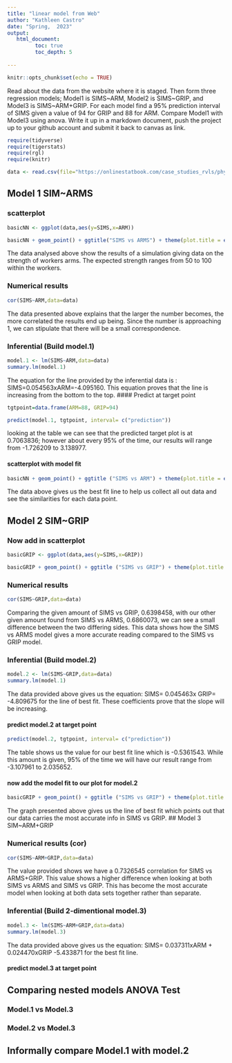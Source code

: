 ```yaml
---
title: "linear model from Web"
author: "Kathleen Castro"
date: "Spring,  2023"
output:
   html_document:
         toc: true
         toc_depth: 5
        
---
```


```r
knitr::opts_chunk$set(echo = TRUE)
```

Read about the data from the website where it is staged.  Then form three regression models; Model1 is SIMS~ARM, Model2 is SIMS~GRIP, and Model3 is SIMS~ARM+GRIP. For each model find a 95% prediction interval of SIMS given a value of 94  for GRIP and 88 for ARM. Compare Model1 with Model3 using anova. Write it up in a markdown document, push the project up to your github account and submit it back to canvas as link. 

 


```r
require(tidyverse)
require(tigerstats)
require(rgl)
require(knitr)

```

```r
data <- read.csv(file="https://onlinestatbook.com/case_studies_rvls/physical_strength/data.txt",sep="",header=TRUE)  

```

## Model 1 SIM~ARMS

### scatterplot
```r
basicNN <- ggplot(data,aes(y=SIMS,x=ARM))
```
```r
basicNN + geom_point() + ggtitle("SIMS vs ARMS") + theme(plot.title = element_text(hjust = 0.5, size = 20))
```
  
The data analysed above show the results of a simulation giving data on the strength of workers arms. The expected strength ranges from 50 to 100 within the workers. 

### Numerical results
```r
cor(SIMS~ARM,data=data)
```
  
The data presented above explains that the larger the number becomes, the more correlated the results end up being. Since the number is approaching 1, we can stipulate that there will be a small correspondence.

### Inferential  (Build model.1)
```r
model.1 <- lm(SIMS~ARM,data=data)
summary.lm(model.1)
```
  
The equation for the line provided by the inferential data is : SIMS=0.054563xARM=-4.095160. This equation proves that the line is increasing from the bottom to the top.
#### Predict at target point

```r
tgtpoint=data.frame(ARM=88, GRIP=94)

predict(model.1, tgtpoint, interval= c("prediction"))
```
  
looking at the table we can see that the predicted target plot is at 0.7063836; however about every 95% of the time, our results will range from -1.726209 to 3.138977.



#### scatterplot with model fit
```r
basicNN + geom_point() + ggtitle ("SIMS vs ARM") + theme(plot.title = element_text(hjust = 0.5, size = 20)) + geom_smooth(method=lm)
```   
  
The data above gives us the best fit line to help us collect all out data and see the similarities for each data point.

## Model 2 SIM~GRIP

### Now add in scatterplot

```r
basicGRIP <- ggplot(data,aes(y=SIMS,x=GRIP))

basicGRIP + geom_point() + ggtitle ("SIMS vs GRIP") + theme(plot.title = element_text(hjust = 0.5, size = 20))
```  


### Numerical results 
```r
cor(SIMS~GRIP,data=data)
```
  
Comparing the given amount of SIMS vs GRIP, 0.6398458, with our other given amount found from SIMS vs ARMS, 0.6860073, we can see a small difference between the two differing sides. This data shows how the SIMS vs ARMS model gives a more accurate reading compared to the SIMS vs GRIP model.

### Inferential  (Build model.2)
```r
model.2 <- lm(SIMS~GRIP,data=data)
summary.lm(model.1)
```  
  
The data provided above gives us the equation: SIMS= 0.045463x GRIP= -4.809675 for the line of best fit. These coefficients prove that the slope will be increasing.

#### predict model.2 at target point
```r
predict(model.2, tgtpoint, interval= c("prediction"))
```
  
The table shows us the value for our best fit line which is -0.5361543. While this amount is given, 95% of the time we will have our result range from -3.107961 to 2.035652.

#### now add the model fit to our plot for model.2
```r
basicGRIP + geom_point() + ggtitle ("SIMS vs GRIP") + theme(plot.title = element_text(hjust = 0.5, size = 20)) + geom_smooth(method=lm)
```    
  
The graph presented above gives us the line of best fit which points out that our data carries the most accurate info in SIMS vs GRIP.
## Model 3 SIM~ARM+GRIP

### Numerical results (cor)

```r
cor(SIMS~ARM+GRIP,data=data)
```
  
The value provided shows we have a 0.7326545 correlation for SIMS vs ARMS+GRIP. This value shows a higher difference when looking at both SIMS vs ARMS and SIMS vs GRIP. This has become the most accurate model when looking at both data sets together rather than separate.
  
### Inferential  (Build 2-dimentional model.3)
```r
model.3 <- lm(SIMS~ARM+GRIP,data=data)
summary.lm(model.3)
``` 
  
The data provided above gives us the equation: SIMS= 0.037311xARM + 0.024470xGRIP -5.433871 for the best fit line.

#### predict model.3 at target point
  

## Comparing nested models ANOVA Test

### Model.1 vs Model.3
### Model.2 vs Model.3

## Informally compare Model.1 with model.2

